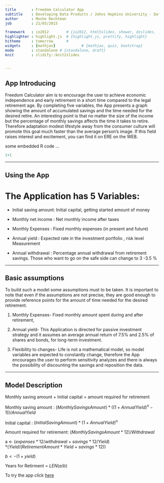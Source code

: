 ```yaml
---
title       : Freedom Calculator App
subtitle    : Developing Data Products / Johns Hopkins University - Data Science Specialization (Coursera)
author      : Moshe Rechtman
job         : 21/03/2015           

framework   : io2012        # {io2012, html5slides, shower, dzslides, ...}
highlighter : highlight.js  # {highlight.js, prettify, highlight}
hitheme     : tomorrow      # 
widgets     : [mathjax]            # {mathjax, quiz, bootstrap}
mode        : standalone # {standalone, draft}
knit        : slidify::knit2slides


---
```


## App Introducing


Freedom Calculator aim is to encourage the user to achieve economic independence and early retirement   in a short time compared to the legal retirement age. By completing five variables, the App presents a graph showing the amount of accumulated savings and the time needed for the desired retire. An interesting point is that no matter the size of the income but the percentage of monthly savings affects the time it takes to retire. Therefore adaptation modest lifestyle away from the consumer culture will promote this goal much faster than the average person's image.
If this field raises interest and excitement, you can find it on ERE on the WEB.

some embedded R code ...
```r
1+1
```



--- 

## Using the App

# The Application has 5 Variables:

* Initial saving amount: Initial capital, getting started amount of money

* Monthly net income   : Net monthly income after taxes

* Monthly Expenses     : Fixed monthly expenses (in present and future) 

* Annual yield         : Expected rate in the investment portfolio , risk level Measurement 

* Annual withdrawal    : Percentage annual withdrawal from retirement savings. Those who want to go on the safe side can change to 3 -3.5 %

---

## Basic assumptions

To build such a model some assumptions must to be taken. It is important to note that even if the assumptions are not precise, they are good enough to provide reference points for the amount of time needed for the desired retirement.

1. Monthly Expenses- Fixed monthly amount spent during and after retirement, 

2. Annual yield-  This Application is directed for passive investment strategy and it assumes an average annual return of 7.5% and 2.5% of shares and bonds, for long-term investment.

3. Flexibility to changes- Life is not a mathematical model, so model variables are expected to constantly change, therefore the App encourages the user to perform sensitivity analyzes and there is always the possibility of discounting the savings and reposition the data.



---

## Model Description

Monthly saving amount + Initial capital = amount required for retirement

Monthly saving amount :
$(Monthly Savings Amount)*((1+ Annual Yield)^n - 1))/ Annual Yield$

Initial capital :
$(Initial Saving Amount) * (1+ Annual Yield)^n$  

Amount required for retirement:
$(Monthly Savings Amount *12) / Withdrawal$

  a  <- $( expenses *12 / withdrawal + savings *12 / Yield)$  
 $*( Yield /(Retirement Amount * Yield + savings *12))$
  
  $b  <-  (1+yield)$
  
Years for Retirment = $LEN(a/b)$


To try the app click [here](http://datapresent.shinyapps.io/dataProduct)
